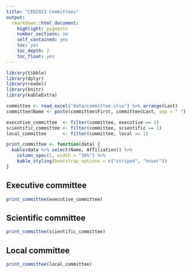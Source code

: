 ```yaml
---
title: "CEN2023 Committees"
output: 
  rmarkdown::html_document:
    highlight: pygments
    number_sections: no
    self_contained: yes
    toc: yes
    toc_depth: 2
    toc_float: yes
---
```

```r
library(tibble)
library(dplyr)
library(readxl)
library(knitr)
library(kableExtra)

committee <- read_excel("data/committee.xlsx") %>% arrange(Last)
committee$Name <- paste(committee$First, committee$Last, sep = " ")

executive_committee  <- filter(committee, executive == 1)
scientific_committee <- filter(committee, scientific == 1)
local_committee      <- filter(committee, local == 1)

print_committee <- function(data) {
  kable(data %>% select(Name, Affiliation)) %>%
    column_spec(1, width = "30%") %>%
    kable_styling(bootstrap_options = c("striped", "hover"))
}
```

## Executive committee
```r
print_committee(executive_committee)
```
## Scientific committee
```r
print_committee(scientific_committee)
```
## Local committee
```r
print_committee(local_committee)
```
